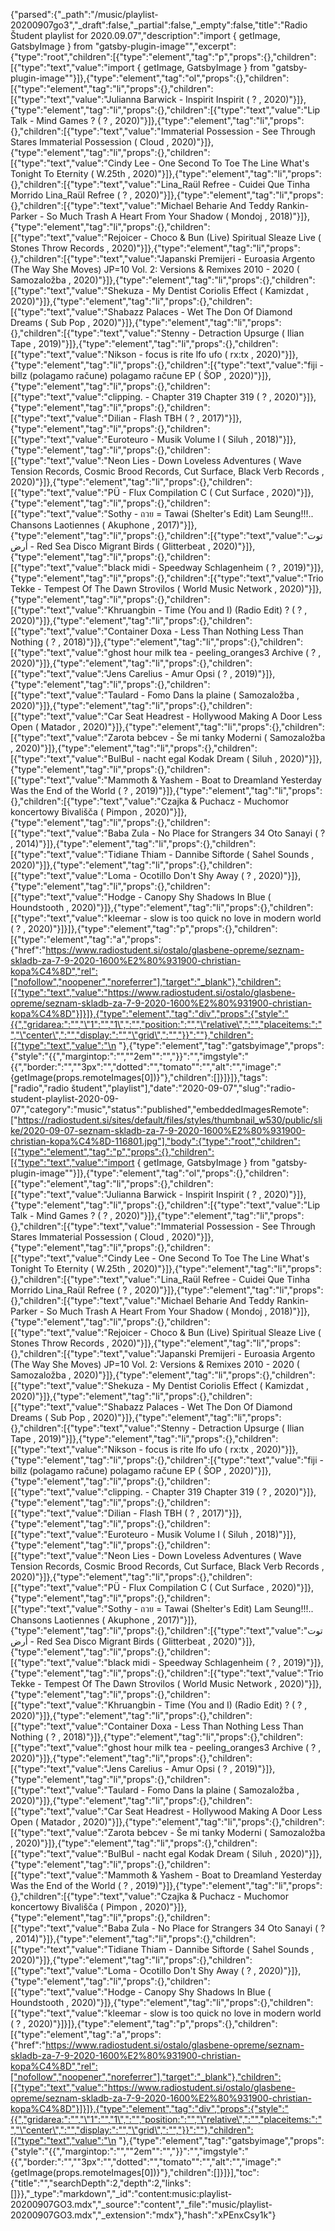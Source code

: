 {"parsed":{"_path":"/music/playlist-20200907go3","_draft":false,"_partial":false,"_empty":false,"title":"Radio Študent playlist for 2020.09.07","description":"import { getImage, GatsbyImage } from \"gatsby-plugin-image\"","excerpt":{"type":"root","children":[{"type":"element","tag":"p","props":{},"children":[{"type":"text","value":"import { getImage, GatsbyImage } from \"gatsby-plugin-image\""}]},{"type":"element","tag":"ol","props":{},"children":[{"type":"element","tag":"li","props":{},"children":[{"type":"text","value":"Julianna Barwick - Inspirit Inspirit ( ? , 2020)"}]},{"type":"element","tag":"li","props":{},"children":[{"type":"text","value":"Lip Talk - Mind Games ? ( ? , 2020)"}]},{"type":"element","tag":"li","props":{},"children":[{"type":"text","value":"Immaterial Possession - See Through Stares Immaterial Possession ( Cloud , 2020)"}]},{"type":"element","tag":"li","props":{},"children":[{"type":"text","value":"Cindy Lee - One Second To Toe The Line What's Tonight To Eternity ( W.25th , 2020)"}]},{"type":"element","tag":"li","props":{},"children":[{"type":"text","value":"Lina_Raül Refree - Cuidei Que Tinha Morrido Lina_Raül Refree ( ? , 2020)"}]},{"type":"element","tag":"li","props":{},"children":[{"type":"text","value":"Michael Beharie And Teddy Rankin-Parker - So Much Trash A Heart From Your Shadow ( Mondoj , 2018)"}]},{"type":"element","tag":"li","props":{},"children":[{"type":"text","value":"Rejoicer - Choco & Bun (Live) Spiritual Sleaze Live ( Stones Throw Records , 2020)"}]},{"type":"element","tag":"li","props":{},"children":[{"type":"text","value":"Japanski Premijeri - Euroasia Argento (The Way She Moves) JP=10 Vol. 2: Versions & Remixes 2010 - 2020 ( Samozaložba , 2020)"}]},{"type":"element","tag":"li","props":{},"children":[{"type":"text","value":"Shekuza - My Dentist Coriolis Effect ( Kamizdat , 2020)"}]},{"type":"element","tag":"li","props":{},"children":[{"type":"text","value":"Shabazz Palaces - Wet The Don Of Diamond Dreams ( Sub Pop , 2020)"}]},{"type":"element","tag":"li","props":{},"children":[{"type":"text","value":"Stenny - Detraction Upsurge ( Ilian Tape , 2019)"}]},{"type":"element","tag":"li","props":{},"children":[{"type":"text","value":"Nikson - focus is rite lfo ufo ( rx:tx , 2020)"}]},{"type":"element","tag":"li","props":{},"children":[{"type":"text","value":"fiji - billz (polagamo račune) polagamo račune EP ( ŠOP , 2020)"}]},{"type":"element","tag":"li","props":{},"children":[{"type":"text","value":"clipping. - Chapter 319 Chapter 319 ( ? , 2020)"}]},{"type":"element","tag":"li","props":{},"children":[{"type":"text","value":"Dilian - Flash TBH ( ? , 2017)"}]},{"type":"element","tag":"li","props":{},"children":[{"type":"text","value":"Euroteuro - Musik Volume I ( Siluh , 2018)"}]},{"type":"element","tag":"li","props":{},"children":[{"type":"text","value":"Neon Lies - Down Loveless Adventures ( Wave Tension Records, Cosmic Brood Records, Cut Surface, Black Verb Records , 2020)"}]},{"type":"element","tag":"li","props":{},"children":[{"type":"text","value":"PÜ - Flux Compilation C ( Cut Surface , 2020)"}]},{"type":"element","tag":"li","props":{},"children":[{"type":"text","value":"Sothy - ถวย = Tawai (Shelter's Edit) Lam Seung!!!.. Chansons Laotiennes ( Akuphone , 2017)"}]},{"type":"element","tag":"li","props":{},"children":[{"type":"text","value":"توت أرض - Red Sea Disco Migrant Birds ( Glitterbeat , 2020)"}]},{"type":"element","tag":"li","props":{},"children":[{"type":"text","value":"black midi - Speedway Schlagenheim ( ? , 2019)"}]},{"type":"element","tag":"li","props":{},"children":[{"type":"text","value":"Trio Tekke - Tempest Of The Dawn Strovilos ( World Music Network , 2020)"}]},{"type":"element","tag":"li","props":{},"children":[{"type":"text","value":"Khruangbin - Time (You and I) (Radio Edit) ? ( ? , 2020)"}]},{"type":"element","tag":"li","props":{},"children":[{"type":"text","value":"Container Doxa - Less Than Nothing Less Than Nothing ( ? , 2018)"}]},{"type":"element","tag":"li","props":{},"children":[{"type":"text","value":"ghost hour milk tea - peeling_oranges3 Archive ( ? , 2020)"}]},{"type":"element","tag":"li","props":{},"children":[{"type":"text","value":"Jens Carelius - Amur Opsi ( ? , 2019)"}]},{"type":"element","tag":"li","props":{},"children":[{"type":"text","value":"Taulard - Fomo Dans la plaine ( Samozaložba , 2020)"}]},{"type":"element","tag":"li","props":{},"children":[{"type":"text","value":"Car Seat Headrest - Hollywood Making A Door Less Open ( Matador , 2020)"}]},{"type":"element","tag":"li","props":{},"children":[{"type":"text","value":"Zarota bebcev - Še mi tanky Moderni ( Samozaložba , 2020)"}]},{"type":"element","tag":"li","props":{},"children":[{"type":"text","value":"BulBul - nacht egal Kodak Dream ( Siluh , 2020)"}]},{"type":"element","tag":"li","props":{},"children":[{"type":"text","value":"Mammoth & Yashem - Boat to Dreamland Yesterday Was the End of the World ( ? , 2019)"}]},{"type":"element","tag":"li","props":{},"children":[{"type":"text","value":"Czajka & Puchacz - Muchomor koncertowy Bivališča ( Pimpon , 2020)"}]},{"type":"element","tag":"li","props":{},"children":[{"type":"text","value":"Baba Zula - No Place for Strangers 34 Oto Sanayi ( ? , 2014)"}]},{"type":"element","tag":"li","props":{},"children":[{"type":"text","value":"Tidiane Thiam - Dannibe Siftorde ( Sahel Sounds , 2020)"}]},{"type":"element","tag":"li","props":{},"children":[{"type":"text","value":"Loma - Ocotillo Don't Shy Away ( ? , 2020)"}]},{"type":"element","tag":"li","props":{},"children":[{"type":"text","value":"Hodge - Canopy Shy Shadows In Blue ( Houndstooth , 2020)"}]},{"type":"element","tag":"li","props":{},"children":[{"type":"text","value":"kleemar - slow is too quick no love in modern world ( ? , 2020)"}]}]},{"type":"element","tag":"p","props":{},"children":[{"type":"element","tag":"a","props":{"href":"https://www.radiostudent.si/ostalo/glasbene-opreme/seznam-skladb-za-7-9-2020-1600%E2%80%931900-christian-kopa%C4%8D","rel":["nofollow","noopener","noreferrer"],"target":"_blank"},"children":[{"type":"text","value":"https://www.radiostudent.si/ostalo/glasbene-opreme/seznam-skladb-za-7-9-2020-1600%E2%80%931900-christian-kopa%C4%8D"}]}]},{"type":"element","tag":"div","props":{"style":"{{","gridarea:":"","\"1":"","1\",":"","position:":"","\"relative\",":"","placeitems:":"","\"center\",":"","display:":"","\"grid\",":"","}}":""},"children":[{"type":"text","value":"\n  "},{"type":"element","tag":"gatsbyimage","props":{"style":"{{","margintop:":"","\"2em\"":"","}}":"","imgstyle":"{{","border:":"","\"3px":"","dotted":"","tomato\"":"","alt":"","image":"{getImage(props.remoteImages[0])}"},"children":[]}]}]},"tags":["radio","radio študent","playlist"],"date":"2020-09-07","slug":"radio-student-playlist-2020-09-07","category":"music","status":"published","embeddedImagesRemote":["https://radiostudent.si/sites/default/files/styles/thumbnail_w530/public/slike/2020-09-07-seznam-skladb-za-7-9-2020-1600%E2%80%931900-christian-kopa%C4%8D-116801.jpg"],"body":{"type":"root","children":[{"type":"element","tag":"p","props":{},"children":[{"type":"text","value":"import { getImage, GatsbyImage } from \"gatsby-plugin-image\""}]},{"type":"element","tag":"ol","props":{},"children":[{"type":"element","tag":"li","props":{},"children":[{"type":"text","value":"Julianna Barwick - Inspirit Inspirit ( ? , 2020)"}]},{"type":"element","tag":"li","props":{},"children":[{"type":"text","value":"Lip Talk - Mind Games ? ( ? , 2020)"}]},{"type":"element","tag":"li","props":{},"children":[{"type":"text","value":"Immaterial Possession - See Through Stares Immaterial Possession ( Cloud , 2020)"}]},{"type":"element","tag":"li","props":{},"children":[{"type":"text","value":"Cindy Lee - One Second To Toe The Line What's Tonight To Eternity ( W.25th , 2020)"}]},{"type":"element","tag":"li","props":{},"children":[{"type":"text","value":"Lina_Raül Refree - Cuidei Que Tinha Morrido Lina_Raül Refree ( ? , 2020)"}]},{"type":"element","tag":"li","props":{},"children":[{"type":"text","value":"Michael Beharie And Teddy Rankin-Parker - So Much Trash A Heart From Your Shadow ( Mondoj , 2018)"}]},{"type":"element","tag":"li","props":{},"children":[{"type":"text","value":"Rejoicer - Choco & Bun (Live) Spiritual Sleaze Live ( Stones Throw Records , 2020)"}]},{"type":"element","tag":"li","props":{},"children":[{"type":"text","value":"Japanski Premijeri - Euroasia Argento (The Way She Moves) JP=10 Vol. 2: Versions & Remixes 2010 - 2020 ( Samozaložba , 2020)"}]},{"type":"element","tag":"li","props":{},"children":[{"type":"text","value":"Shekuza - My Dentist Coriolis Effect ( Kamizdat , 2020)"}]},{"type":"element","tag":"li","props":{},"children":[{"type":"text","value":"Shabazz Palaces - Wet The Don Of Diamond Dreams ( Sub Pop , 2020)"}]},{"type":"element","tag":"li","props":{},"children":[{"type":"text","value":"Stenny - Detraction Upsurge ( Ilian Tape , 2019)"}]},{"type":"element","tag":"li","props":{},"children":[{"type":"text","value":"Nikson - focus is rite lfo ufo ( rx:tx , 2020)"}]},{"type":"element","tag":"li","props":{},"children":[{"type":"text","value":"fiji - billz (polagamo račune) polagamo račune EP ( ŠOP , 2020)"}]},{"type":"element","tag":"li","props":{},"children":[{"type":"text","value":"clipping. - Chapter 319 Chapter 319 ( ? , 2020)"}]},{"type":"element","tag":"li","props":{},"children":[{"type":"text","value":"Dilian - Flash TBH ( ? , 2017)"}]},{"type":"element","tag":"li","props":{},"children":[{"type":"text","value":"Euroteuro - Musik Volume I ( Siluh , 2018)"}]},{"type":"element","tag":"li","props":{},"children":[{"type":"text","value":"Neon Lies - Down Loveless Adventures ( Wave Tension Records, Cosmic Brood Records, Cut Surface, Black Verb Records , 2020)"}]},{"type":"element","tag":"li","props":{},"children":[{"type":"text","value":"PÜ - Flux Compilation C ( Cut Surface , 2020)"}]},{"type":"element","tag":"li","props":{},"children":[{"type":"text","value":"Sothy - ถวย = Tawai (Shelter's Edit) Lam Seung!!!.. Chansons Laotiennes ( Akuphone , 2017)"}]},{"type":"element","tag":"li","props":{},"children":[{"type":"text","value":"توت أرض - Red Sea Disco Migrant Birds ( Glitterbeat , 2020)"}]},{"type":"element","tag":"li","props":{},"children":[{"type":"text","value":"black midi - Speedway Schlagenheim ( ? , 2019)"}]},{"type":"element","tag":"li","props":{},"children":[{"type":"text","value":"Trio Tekke - Tempest Of The Dawn Strovilos ( World Music Network , 2020)"}]},{"type":"element","tag":"li","props":{},"children":[{"type":"text","value":"Khruangbin - Time (You and I) (Radio Edit) ? ( ? , 2020)"}]},{"type":"element","tag":"li","props":{},"children":[{"type":"text","value":"Container Doxa - Less Than Nothing Less Than Nothing ( ? , 2018)"}]},{"type":"element","tag":"li","props":{},"children":[{"type":"text","value":"ghost hour milk tea - peeling_oranges3 Archive ( ? , 2020)"}]},{"type":"element","tag":"li","props":{},"children":[{"type":"text","value":"Jens Carelius - Amur Opsi ( ? , 2019)"}]},{"type":"element","tag":"li","props":{},"children":[{"type":"text","value":"Taulard - Fomo Dans la plaine ( Samozaložba , 2020)"}]},{"type":"element","tag":"li","props":{},"children":[{"type":"text","value":"Car Seat Headrest - Hollywood Making A Door Less Open ( Matador , 2020)"}]},{"type":"element","tag":"li","props":{},"children":[{"type":"text","value":"Zarota bebcev - Še mi tanky Moderni ( Samozaložba , 2020)"}]},{"type":"element","tag":"li","props":{},"children":[{"type":"text","value":"BulBul - nacht egal Kodak Dream ( Siluh , 2020)"}]},{"type":"element","tag":"li","props":{},"children":[{"type":"text","value":"Mammoth & Yashem - Boat to Dreamland Yesterday Was the End of the World ( ? , 2019)"}]},{"type":"element","tag":"li","props":{},"children":[{"type":"text","value":"Czajka & Puchacz - Muchomor koncertowy Bivališča ( Pimpon , 2020)"}]},{"type":"element","tag":"li","props":{},"children":[{"type":"text","value":"Baba Zula - No Place for Strangers 34 Oto Sanayi ( ? , 2014)"}]},{"type":"element","tag":"li","props":{},"children":[{"type":"text","value":"Tidiane Thiam - Dannibe Siftorde ( Sahel Sounds , 2020)"}]},{"type":"element","tag":"li","props":{},"children":[{"type":"text","value":"Loma - Ocotillo Don't Shy Away ( ? , 2020)"}]},{"type":"element","tag":"li","props":{},"children":[{"type":"text","value":"Hodge - Canopy Shy Shadows In Blue ( Houndstooth , 2020)"}]},{"type":"element","tag":"li","props":{},"children":[{"type":"text","value":"kleemar - slow is too quick no love in modern world ( ? , 2020)"}]}]},{"type":"element","tag":"p","props":{},"children":[{"type":"element","tag":"a","props":{"href":"https://www.radiostudent.si/ostalo/glasbene-opreme/seznam-skladb-za-7-9-2020-1600%E2%80%931900-christian-kopa%C4%8D","rel":["nofollow","noopener","noreferrer"],"target":"_blank"},"children":[{"type":"text","value":"https://www.radiostudent.si/ostalo/glasbene-opreme/seznam-skladb-za-7-9-2020-1600%E2%80%931900-christian-kopa%C4%8D"}]}]},{"type":"element","tag":"div","props":{"style":"{{","gridarea:":"","\"1":"","1\",":"","position:":"","\"relative\",":"","placeitems:":"","\"center\",":"","display:":"","\"grid\",":"","}}":""},"children":[{"type":"text","value":"\n  "},{"type":"element","tag":"gatsbyimage","props":{"style":"{{","margintop:":"","\"2em\"":"","}}":"","imgstyle":"{{","border:":"","\"3px":"","dotted":"","tomato\"":"","alt":"","image":"{getImage(props.remoteImages[0])}"},"children":[]}]}],"toc":{"title":"","searchDepth":2,"depth":2,"links":[]}},"_type":"markdown","_id":"content:music:playlist-20200907GO3.mdx","_source":"content","_file":"music/playlist-20200907GO3.mdx","_extension":"mdx"},"hash":"xPEnxCsy1k"}
